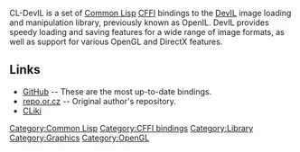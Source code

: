 CL-DevIL is a set of [[Common Lisp]] [[CFFI]] bindings to the [http://openil.sourceforge.net/ DevIL] image loading and manipulation library, previously known as OpenIL. DevIL provides speedy loading and saving features for a wide range of image formats, as well as support for various OpenGL and DirectX features.

== Links ==
* [http://github.com/sykopomp/cl-devil GitHub] -- These are the most up-to-date bindings.
* [http://repo.or.cz/w/cl-devil.git repo.or.cz] -- Original author's repository.
* [http://www.cliki.net/cl-devil CLiki]

[[Category:Common Lisp]]
[[Category:CFFI bindings]]
[[Category:Library]]
[[Category:Graphics]]
[[Category:OpenGL]]